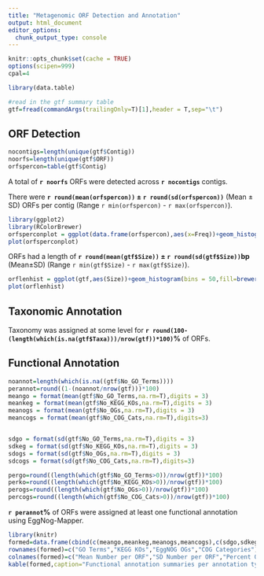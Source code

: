 ```yaml
---
title: "Metagenomic ORF Detection and Annotation"
output: html_document
editor_options: 
  chunk_output_type: console
---
```


```r
knitr::opts_chunk$set(cache = TRUE)
options(scipen=999)
cpal=4

library(data.table)

#read in the gtf summary table
gtf=fread(commandArgs(trailingOnly=T)[1],header = T,sep="\t")

```

## ORF Detection

```r

nocontigs=length(unique(gtf$Contig))
noorfs=length(unique(gtf$ORF))
orfspercon=table(gtf$Contig)

```

A total of **`r noorfs`** ORFs were detected across **`r nocontigs`** contigs.

There were **`r round(mean(orfspercon))` $\pm$ `r round(sd(orfspercon))`** (Mean $\pm$ SD) ORFs per contig (Range `r min(orfspercon)` - `r max(orfspercon)`).

```r
library(ggplot2)
library(RColorBrewer)
orfsperconplot = ggplot(data.frame(orfspercon),aes(x=Freq))+geom_histogram(bins = 50,fill=brewer.pal(3,"Accent")[1])+theme_classic()+ylab("log10(No. Contigs)")+xlab("No. ORFs")+guides(fill=FALSE)+scale_y_log10()
plot(orfsperconplot)
```

ORFs had a length of **`r round(mean(gtf$Size))` $\pm$ `r round(sd(gtf$Size)) `bp** (Mean$\pm$SD) (Range `r min(gtf$Size)` - `r max(gtf$Size)`).

```r
orflenhist = ggplot(gtf,aes(Size))+geom_histogram(bins = 50,fill=brewer.pal(3,"Accent")[2])+theme_classic()+ylab("log10(ORF Count)")+xlab("ORF Size")+guides(fill=FALSE)+scale_y_log10()
plot(orflenhist)
```

## Taxonomic Annotation

Taxonomy was assigned at some level for **`r round(100-(length(which(is.na(gtf$Taxa)))/nrow(gtf))*100)`%** of ORFs.

## Functional Annotation
 
```r
noannot=length(which(is.na((gtf$No_GO_Terms))))
perannot=round((1-(noannot/nrow(gtf)))*100)
meango = format(mean(gtf$No_GO_Terms,na.rm=T),digits = 3)
meankeg = format(mean(gtf$No_KEGG_KOs,na.rm=T),digits = 3)
meanogs = format(mean(gtf$No_OGs,na.rm=T),digits = 3)
meancogs = format(mean(gtf$No_COG_Cats,na.rm=T),digits=3)


sdgo = format(sd(gtf$No_GO_Terms,na.rm=T),digits = 3)
sdkeg = format(sd(gtf$No_KEGG_KOs,na.rm=T),digits = 3)
sdogs = format(sd(gtf$No_OGs,na.rm=T),digits = 3)
sdcogs = format(sd(gtf$No_COG_Cats,na.rm=T),digits=3)

pergo=round((length(which(gtf$No_GO_Terms>0))/nrow(gtf))*100)
perko=round((length(which(gtf$No_KEGG_KOs>0))/nrow(gtf))*100)
perogs=round((length(which(gtf$No_OGs>0))/nrow(gtf))*100)
percogs=round((length(which(gtf$No_COG_Cats>0))/nrow(gtf))*100)
```

**`r perannot`%** of ORFs were assigned at least one functional annotation using EggNog-Mapper.

```r
library(knitr)
formed=data.frame(cbind(c(meango,meankeg,meanogs,meancogs),c(sdgo,sdkeg,sdogs,sdcogs),c(pergo,perko,perogs,percogs)))
rownames(formed)=c("GO Terms","KEGG KOs","EggNOG OGs","COG Categories")
colnames(formed)=c("Mean Number per ORF","SD Number per ORF","Percent ORFs with at Least One")
kable(formed,caption="Functional annotation summaries per annotation type.")

```
